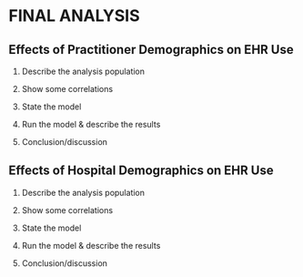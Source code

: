 # FINAL ANALYSIS

## Effects of Practitioner Demographics on EHR Use

1. Describe the analysis population

2. Show some correlations

3. State the model

4. Run the model & describe the results

5. Conclusion/discussion



## Effects of Hospital Demographics on EHR Use


1. Describe the analysis population

2. Show some correlations

3. State the model

4. Run the model & describe the results

5. Conclusion/discussion

